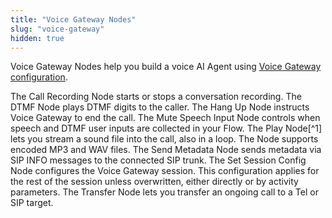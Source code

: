```yaml
---
title: "Voice Gateway Nodes"
slug: "voice-gateway"
hidden: true
---
```


Voice Gateway Nodes help you build a voice AI Agent using [Voice Gateway configuration](/voice-gateway/overview).

<CardGroup cols={3}>
  <Card
    title="Call Recording"
    href="/ai/agents/develop/node-reference/voice/voice-gateway/call-recording"
  >
    The Call Recording Node starts or stops a conversation recording.
  </Card>
  <Card
    title="DTMF"
    href="/ai/agents/develop/node-reference/voice/voice-gateway/dtmf"
  >
    The DTMF Node plays DTMF digits to the caller.
  </Card>
  <Card
    title="Hang Up"
    href="/ai/agents/develop/node-reference/voice/voice-gateway/hangup"
  >
    The Hang Up Node instructs Voice Gateway to end the call.
  </Card>
  <Card
    title="Mute Speech Input"
    href="/ai/agents/develop/node-reference/voice/voice-gateway/mute-speech-input"
  >
    The Mute Speech Input Node controls when speech and DTMF user inputs are collected in your Flow.
  </Card>
  <Card
    title="Play"
    href="/ai/agents/develop/node-reference/voice/voice-gateway/play"
  >
    The Play Node[^1] lets you stream a sound file into the call, also in a loop. The Node supports encoded MP3 and WAV files.
  </Card>
  <Card
    title="Send Metadata"
    href="/ai/agents/develop/node-reference/voice/voice-gateway/send-metadata"
  >
    The Send Metadata Node sends metadata via SIP INFO messages to the connected SIP trunk.
  </Card>
  <Card
    title="Set Session Config"
    href="/ai/agents/develop/node-reference/voice/voice-gateway/set-session-config"
  >
    The Set Session Config Node configures the Voice Gateway session. This configuration applies for the rest of the session unless overwritten, either directly or by activity parameters.
  </Card>
  <Card
    title="Transfer"
    href="/ai/agents/develop/node-reference/voice/voice-gateway/transfer"
  >
    The Transfer Node lets you transfer an ongoing call to a Tel or SIP target.
  </Card>
</CardGroup>

[^1]: This Node can be configured with [Parameter Details](/ai/agents/develop/node-reference/voice/voice-gateway/parameter-details).
